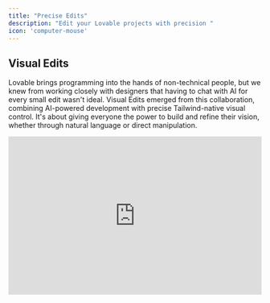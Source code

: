```yaml
---
title: "Precise Edits"
description: "Edit your Lovable projects with precision "
icon: 'computer-mouse'
---
```


## Visual Edits&#x20;

Lovable brings programming into the hands of non-technical people, but we knew from working closely with designers that having to chat with AI for every small edit wasn't ideal. Visual Edits emerged from this collaboration, combining AI-powered development with precise Tailwind-native visual control. It's about giving everyone the power to build and refine their vision, whether through natural language or direct manipulation.

<iframe width="100%" height="315" src="https://www.youtube.com/embed/3FrKcqDGfe0?si=8tN6rN9pFdRUfo6x" title="YouTube video player" frameborder="0" allow="accelerometer; autoplay; clipboard-write; encrypted-media; gyroscope; picture-in-picture; web-share" referrerpolicy="strict-origin-when-cross-origin" allowfullscreen />

The **Visual Edit** tool in Lovable enables precise edits to specific UI components, offering flexibility and control in your design process. Activate the tool from the editor toolbar, hover over the desired element (e.g., button, text, image), and click to bring up editing options. You can update attributes like text, colors, layout, or functionality directly.

For more complex adjustments, use AI-powered prompts to fine-tune your edits. Preview your changes in real-time and save them when satisfied. This feature streamlines targeted edits, helping you refine your designs effortlessly.

<Tip>
  **Keyboard shortcut**

  * Option + s on Mac

  * Alt + s on PC
</Tip>

## Using the Figma Integration

Designers can now export their Figma designs directly into Lovable to build full-stack apps without needing developers.

<iframe width="100%" height="315" src="https://www.youtube.com/embed/Xu4aE78qZZk?si=S7DSNhRdbJpPIqrz" title="YouTube video player" frameborder="0" allow="accelerometer; autoplay; clipboard-write; encrypted-media; gyroscope; picture-in-picture; web-share" referrerpolicy="strict-origin-when-cross-origin" allowfullscreen />

This [Figma-to-code guide](https://lovable.dev/blog/2025-01-22-figma-to-lovable-builder-io-native-integration) walks you through every step, from structuring Figma designs to using Builder.io’s plugin and leveraging Lovable for seamless app creation.